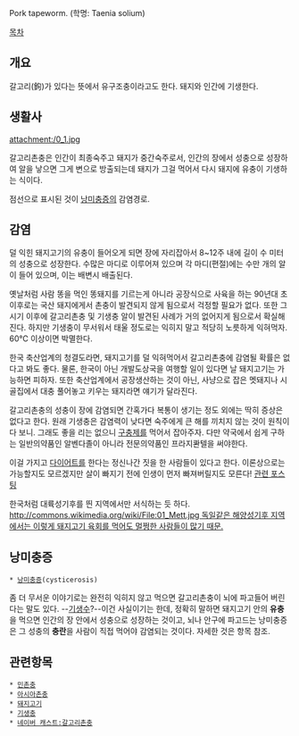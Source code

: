 Pork tapeworm. (학명: Taenia solium)

[[목차]]

== 개요 ==
갈고리(鉤)가 있다는 뜻에서 유구조충이라고도 한다. 돼지와 인간에 기생한다.

== 생활사 ==
attachment:/0_1.jpg

갈고리촌충은 인간이 최종숙주고 돼지가 중간숙주로서, 인간의 장에서 성충으로 성장하여 알을 낳으면 그게 변으로 방출되는데 돼지가 그걸 먹어서 다시 돼지에 유충이 기생하는 식이다.

점선으로 표시된 것이 [[낭미충증]]의 감염경로.

== 감염 ==
덜 익힌 돼지고기의 유충이 들어오게 되면 장에 자리잡아서 8~12주 내에 길이 수 미터의 성충으로 성장한다. 수많은 마디로 이루어져 있으며 각 마디(편절)에는 수만 개의 알이 들어 있으며, 이는 배변시 배출된다.

옛날처럼 사람 똥을 먹인 똥돼지를 기르는게 아니라 공장식으로 사육을 하는 90년대 초 이후로는 국산 돼지에게서 촌충이 발견되지 않게 됨으로서 걱정할 필요가 없다. 또한 그 시기 이후에 갈고리촌충 및 기생충 알이 발견된 사례가 거의 없어지게 됨으로서 확실해진다. 하지만 기생충이 무서워서 태울 정도로는 익히지 말고 적당히 노릇하게 익혀먹자. 60℃ 이상이면 박멸한다.

한국 축산업계의 청결도라면, 돼지고기를 덜 익혀먹어서 갈고리촌충에 감염될 확률은 없다고 봐도 좋다. 물론, 한국이 아닌 개발도상국을 여행할 일이 있다면 날 돼지고기는 가능하면 피하자. 또한 축산업계에서 공장생산하는 것이 아닌, 사냥으로 잡은 멧돼지나 시골집에서 대충 풀어놓고 키우는 돼지라면 얘기가 달라진다.

갈고리촌충의 성충이 장에 감염되면 간혹가다 복통이 생기는 정도 외에는 딱히 증상은 없다고 한다. 원래 기생충은 감염력이 낮다면 숙주에게 큰 해를 끼치지 않는 것이 원칙이다 보니. 그래도 좋을 리는 없으니 [[구충제]]를 먹어서 잡아주자. 다만 약국에서 쉽게 구하는 일반의약품인 알벤다졸이 아니라 전문의약품인 프라지콴텔을 써야한다. 

이걸 가지고 [[다이어트]]를 한다는 정신나간 짓을 한 사람들이 있다고 한다. 이론상으로는 가능할지도 모르겠지만 살이 빠지기 전에 인생이 먼저 빠져버릴지도 모른다! [http://blog.naver.com/khegel?Redirect=Log&logNo=100049730118 관련 포스팅]

한국처럼 대륙성기후를 띈 지역에서만 서식하는 듯 하다. [[http://commons.wikimedia.org/wiki/File:01_Mett.jpg 독일같은 해양성기후 지역에서는 이렇게 돼지고기 육회를 먹어도 멀쩡한 사람들이 많기 때문.]]
== 낭미충증 ==
 * [[낭미충증]](cysticerosis)

좀 더 무서운 이야기로는 완전히 익히지 않고 먹으면 갈고리촌충이 뇌에 파고들어 버린다는 말도 있다. --[[기생수]]?--이건 사실이기는 한데, 정확히 말하면 돼지고기 안의 '''유충'''을 먹으면 인간의 장 안에서 성충으로 성장하는 것이고, 뇌나 안구에 파고드는 낭미충증은 그 성충의 '''충란'''을 사람이 직접 먹어야 감염되는 것이다. 자세한 것은 항목 참조.

== 관련항목 ==
 * [[민촌충]]
 * [[아시아촌충]]
 * [[돼지고기]]
 * [[기생충]]
 * [http://navercast.naver.com/contents.nhn?rid=21&contents_id=12870&leafId=21 네이버 캐스트:갈고리촌충]
